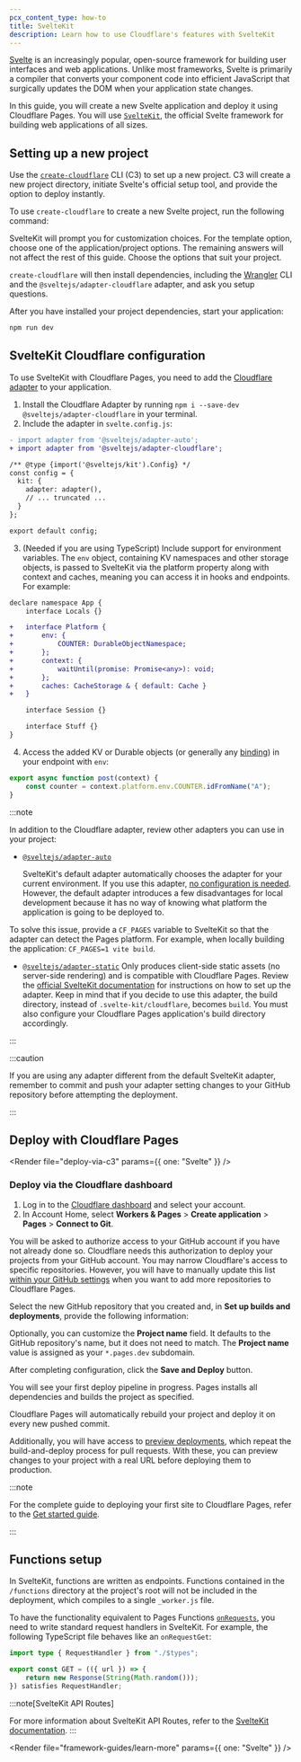 ```yaml
---
pcx_content_type: how-to
title: SvelteKit
description: Learn how to use Cloudflare's features with SvelteKit
---
```



[Svelte](https://svelte.dev) is an increasingly popular, open-source framework for building user interfaces and web applications. Unlike most frameworks, Svelte is primarily a compiler that converts your component code into efficient JavaScript that surgically updates the DOM when your application state changes.

In this guide, you will create a new Svelte application and deploy it using Cloudflare Pages.
You will use [`SvelteKit`](https://kit.svelte.dev/), the official Svelte framework for building web applications of all sizes.

## Setting up a new project

Use the [`create-cloudflare`](https://www.npmjs.com/package/create-cloudflare) CLI (C3) to set up a new project. C3 will create a new project directory, initiate Svelte's official setup tool, and provide the option to deploy instantly.

To use `create-cloudflare` to create a new Svelte project, run the following command:

<PackageManagers
	type="create"
	pkg="cloudflare@latest"
	args="my-svelte-app --framework=svelte"
/>

SvelteKit will prompt you for customization choices. For the template option, choose one of the application/project options. The remaining answers will not affect the rest of this guide. Choose the options that suit your project.

`create-cloudflare` will then install dependencies, including the [Wrangler](/workers/wrangler/install-and-update/#check-your-wrangler-version) CLI and the `@sveltejs/adapter-cloudflare` adapter, and ask you setup questions.

After you have installed your project dependencies, start your application:

```sh
npm run dev
```

<Render file="tutorials-before-you-start" />

<Render file="framework-guides/create-github-repository" />

## SvelteKit Cloudflare configuration

To use SvelteKit with Cloudflare Pages, you need to add the [Cloudflare adapter](https://kit.svelte.dev/docs/adapter-cloudflare) to your application.

<Render file="c3-adapter" />

1. Install the Cloudflare Adapter by running `npm i --save-dev @sveltejs/adapter-cloudflare` in your terminal.
2. Include the adapter in `svelte.config.js`:

```diff
- import adapter from '@sveltejs/adapter-auto';
+ import adapter from '@sveltejs/adapter-cloudflare';

/** @type {import('@sveltejs/kit').Config} */
const config = {
  kit: {
    adapter: adapter(),
    // ... truncated ...
  }
};

export default config;
```

3. (Needed if you are using TypeScript) Include support for environment variables. The `env` object, containing KV namespaces and other storage objects, is passed to SvelteKit via the platform property along with context and caches, meaning you can access it in hooks and endpoints. For example:

```diff
declare namespace App {
    interface Locals {}

+   interface Platform {
+       env: {
+           COUNTER: DurableObjectNamespace;
+       };
+       context: {
+           waitUntil(promise: Promise<any>): void;
+       };
+       caches: CacheStorage & { default: Cache }
+   }

    interface Session {}

    interface Stuff {}
}

```

4. Access the added KV or Durable objects (or generally any [binding](/pages/functions/bindings/)) in your endpoint with `env`:

```js
export async function post(context) {
	const counter = context.platform.env.COUNTER.idFromName("A");
}
```

:::note

In addition to the Cloudflare adapter, review other adapters you can use in your project:

- [`@sveltejs/adapter-auto`](https://www.npmjs.com/package/@sveltejs/adapter-auto)

  SvelteKit's default adapter automatically chooses the adapter for your current environment. If you use this adapter, [no configuration is needed](https://kit.svelte.dev/docs/adapter-auto). However, the default adapter introduces a few disadvantages for local development because it has no way of knowing what platform the application is going to be deployed to.

To solve this issue, provide a `CF_PAGES` variable to SvelteKit so that the adapter can detect the Pages platform. For example, when locally building the application: `CF_PAGES=1 vite build`.

- [`@sveltejs/adapter-static`](https://www.npmjs.com/package/@sveltejs/adapter-static)
  Only produces client-side static assets (no server-side rendering) and is compatible with Cloudflare Pages.
  Review the [official SvelteKit documentation](https://kit.svelte.dev/docs/adapter-static) for instructions on how to set up the adapter. Keep in mind that if you decide to use this adapter, the build directory, instead of `.svelte-kit/cloudflare`, becomes `build`. You must also configure your Cloudflare Pages application's build directory accordingly.

:::

:::caution

If you are using any adapter different from the default SvelteKit adapter, remember to commit and push your adapter setting changes to your GitHub repository before attempting the deployment.

:::

## Deploy with Cloudflare Pages

<Render file="deploy-via-c3" params={{ one: "Svelte" }} />

### Deploy via the Cloudflare dashboard

1. Log in to the [Cloudflare dashboard](https://dash.cloudflare.com/) and select your account.
2. In Account Home, select **Workers & Pages** > **Create application** > **Pages** > **Connect to Git**.

You will be asked to authorize access to your GitHub account if you have not already done so. Cloudflare needs this authorization to deploy your projects from your GitHub account. You may narrow Cloudflare's access to specific repositories. However, you will have to manually update this list [within your GitHub settings](https://github.com/settings/installations) when you want to add more repositories to Cloudflare Pages.

Select the new GitHub repository that you created and, in **Set up builds and deployments**, provide the following information:

<div>

<PagesBuildPreset framework="sveltekit" />

</div>

Optionally, you can customize the **Project name** field. It defaults to the GitHub repository's name, but it does not need to match. The **Project name** value is assigned as your `*.pages.dev` subdomain.

After completing configuration, click the **Save and Deploy** button.

You will see your first deploy pipeline in progress. Pages installs all dependencies and builds the project as specified.

Cloudflare Pages will automatically rebuild your project and deploy it on every new pushed commit.

Additionally, you will have access to [preview deployments](/pages/configuration/preview-deployments/), which repeat the build-and-deploy process for pull requests. With these, you can preview changes to your project with a real URL before deploying them to production.

:::note

For the complete guide to deploying your first site to Cloudflare Pages, refer to the [Get started guide](/pages/get-started/).

:::

## Functions setup

In SvelteKit, functions are written as endpoints. Functions contained in the `/functions` directory at the project's root will not be included in the deployment, which compiles to a single `_worker.js` file.

To have the functionality equivalent to Pages Functions [`onRequests`](/pages/functions/api-reference/#onrequests), you need to write standard request handlers in SvelteKit. For example, the following TypeScript file behaves like an `onRequestGet`:

```ts
import type { RequestHandler } from "./$types";

export const GET = (({ url }) => {
	return new Response(String(Math.random()));
}) satisfies RequestHandler;
```

:::note[SvelteKit API Routes]

For more information about SvelteKit API Routes, refer to the [SvelteKit documentation](https://kit.svelte.dev/docs/routing#server).
:::

<Render file="framework-guides/learn-more" params={{ one: "Svelte" }} />
